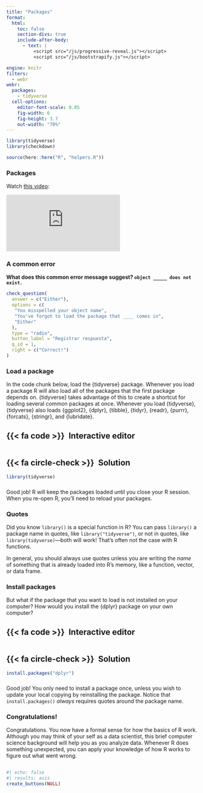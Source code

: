 ```yaml
---
title: "Packages"
format:
  html: 
    toc: false
    section-divs: true
    include-after-body: 
      - text: |
          <script src="/js/progressive-reveal.js"></script>
          <script src="/js/bootstrapify.js"></script>

engine: knitr
filters:
  - webr
webr:
  packages:
    - tidyverse
  cell-options:
    editor-font-scale: 0.85
    fig-width: 6
    fig-height: 3.7
    out-width: "70%"
---
```


```r
library(tidyverse)
library(checkdown)

source(here::here("R", "helpers.R"))
```

### Packages {.no-hide}

Watch [this video](https://vimeo.com/220490447):

```{=html}
<div class="ratio ratio-4x3">
<iframe src="https://player.vimeo.com/video/220490447" frameborder="0" allow="autoplay; fullscreen; picture-in-picture" allowfullscreen></iframe>
</div>
```

### A common error

::: {.callout-note appearance="simple" icon=false .question}

**What does this common error message suggest? `object _____ does not exist.`**

```r
check_question(
  answer = c("Either"), 
  options = c(
   "You misspelled your object name",
   "You've forgot to load the package that ____ comes in",
   "Either"
  ), 
  type = "radio", 
  button_label = "Registrar respuesta", 
  q_id = 1,
  right = c("Correct!")
)
```

:::


### Load a package

In the code chunk below, load the {tidyverse} package. Whenever you load a package R will also load all of the packages that the first package depends on. {tidyverse} takes advantage of this to create a shortcut for loading several common packages at once. Whenever you load {tidyverse}, {tidyverse} also loads {ggplot2}, {dplyr}, {tibble}, {tidyr}, {readr}, {purrr}, {forcats}, {stringr}, and {lubridate}.

::: {.panel-tabset}
## {{< fa code >}}&ensp;Interactive editor

```webr-r



```

## {{< fa circle-check >}}&ensp;Solution

```r
library(tidyverse)
```

:::

###

Good job! R will keep the packages loaded until you close your R session. When you re-open R, you'll need to reload your packages.


### Quotes

Did you know `library()` is a special function in R? You can pass `library()` a package name in quotes, like `library("tidyverse")`, or not in quotes, like `library(tidyverse)`---both will work! That's often not the case with R functions.

In general, you should always use quotes unless you are writing the _name_ of something that is already loaded into R's memory, like a function, vector, or data frame.

### Install packages

But what if the package that you want to load is not installed on your computer? How would you install the {dplyr} package on your own computer?

::: {.panel-tabset}
## {{< fa code >}}&ensp;Interactive editor

```webr-r



```

## {{< fa circle-check >}}&ensp;Solution

```r
install.packages("dplyr")
```

:::

###

Good job! You only need to install a package once, unless you wish to update your local copying by reinstalling the package. Notice that `install.packages()` _always_ requires quotes around the package name.


### Congratulations!

Congratulations. You now have a formal sense for how the basics of R work. Although you may think of your self as a data scientist, this brief computer science background will help you as you analyze data. Whenever R does something unexpected, you can apply your knowledge of how R works to figure out what went wrong.


##

```r
#| echo: false
#| results: asis
create_buttons(NULL)
```
